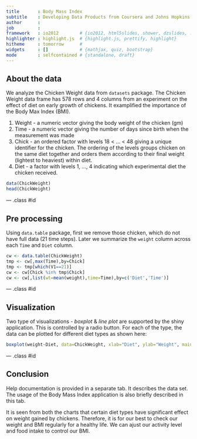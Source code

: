 ```yaml
---
title       : Body Mass Index
subtitle    : Developing Data Products from Coursera and Johns Hopkins University
author      : 
job         : 
framework   : io2012        # {io2012, html5slides, shower, dzslides, ...}
highlighter : highlight.js  # {highlight.js, prettify, highlight}
hitheme     : tomorrow      # 
widgets     : []            # {mathjax, quiz, bootstrap}
mode        : selfcontained # {standalone, draft}
---
```


## About the data

We analyze the Chicken Weight data from `datasets` package. The Chicken Weight data frame has 578 rows and 4 columns from an experiment on the effect of diet on early growth of chickens. It examplified the importance of the Body Max Index (BMI).

1. Weight - a numeric vector giving the body weight of the chicken (gm)
2. Time - a numeric vector giving the number of days since birth when the measurement was made
3. Chick - an ordered factor with levels 18 < ... < 48 giving a unique identifier for the chicken. The ordering of the levels groups chicken on the same diet together and orders them according to their final weight (lightest to heaviest) within diet.
4. Diet - a factor with levels 1, ..., 4 indicating which experimental diet the chicken received.

```r
data(ChickWeight)
head(ChickWeight)
```

--- .class #id

## Pre processing

Using `data.table` package, first we remove those chicken, which do not have full data (21 time steps). Later we summarize the `weight` column across each `Time` and `Diet` column.
```r
cw <- data.table(ChickWeight)
tmp <- cw[,max(Time),by=Chick]
tmp <- tmp[which(V1==21)]
cw <- cw[Chick %in% tmp$Chick]
cw <- cw[,list(wt=mean(weight),time=Time),by=c('Diet','Time')]
```

--- .class #id

## Visualization

Two type of visualizations - *boxplot* & *line plot* are supported by the shiny application. This is controlled by a radio button. For each of the type, the data can be plotted for different diet types as shown here:

```r
boxplot(weight~Diet, data=ChickWeight, xlab="Diet", ylab="Weight", main="Weight vs Diet type")
```

--- .class #id

## Conclusion

Help documentation is provided in a separate tab. It describes the data set. The usage of the Body Mass Index application is also briefly described in this tab.

It is seen from both the charts that certain diet types have significant effect on weight gained by chickens. Therefore, it is for our best to check our weight and BMI regularly for a healthy life. We can ajust our activity level and food intake to control our BMI.




